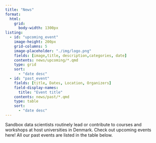 ```yaml
---
title: "News"
format:
  html:
    grid:
      body-width: 1300px
listing:
  - id: "upcoming_event"
    image-height: 200px
    grid-columns: 5
    image-placeholder: "./img/logo.png"
    fields: [image,title, description,categories, date]
    contents: news/upcoming/*.qmd
    type: grid
    sort:
      - "date desc"
  - id: "past_event"
    fields: [title, Dates, Location, Organizers]
    field-display-names:
      title: "Event title"
    contents: news/past/*.qmd
    type: table
    sort:
      - "date desc"  
---
```



Sandbox data scientists routinely lead or contribute to courses and workshops at host universities in Denmark. Check out upcoming events here! All our past events are listed in the table below. 
